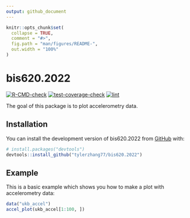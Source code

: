```yaml
---
output: github_document
---
```


<!-- README.md is generated from README.Rmd. Please edit that file -->

```r
knitr::opts_chunk$set(
  collapse = TRUE,
  comment = "#>",
  fig.path = "man/figures/README-",
  out.width = "100%"
)
```

# bis620.2022

<!-- badges: start -->
[![R-CMD-check](https://github.com/tylerzhang77/bis620.2022/actions/workflows/R-CMD-check.yaml/badge.svg)](https://github.com/tylerzhang77/bis620.2022/actions/workflows/R-CMD-check.yaml)
[![test-coverage-check](https://github.com/tylerzhang77/bis620.2022/actions/workflows/test-coverage.yaml/badge.svg)](https://github.com/tylerzhang77/bis620.2022/actions/workflows/test-coverage.yaml)
[![lint](https://github.com/tylerzhang77/bis620.2022/actions/workflows/lint.yaml/badge.svg)](https://github.com/tylerzhang77/bis620.2022/actions/workflows/lint.yaml)
<!-- badges: end -->

The goal of this package is to plot accelerometry data.

## Installation

You can install the development version of bis620.2022 from [GitHub](https://github.com/) with:

``` r
# install.packages("devtools")
devtools::install_github("tylerzhang77/bis620.2022")
```

## Example

This is a basic example which shows you how to make a plot with accelerometry data:

``` r
data("ukb_accel")
accel_plot(ukb_accel[1:100, ])
```

